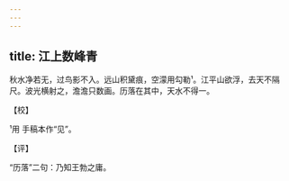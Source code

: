 ```yaml
---
---
---
```

title: 江上数峰青
---







秋水净若无，过鸟影不入。远山积黛痕，空濛用勾勒¹。江平山欲浮，去天不隔尺。波光横射之，澹澹只数画。历落在其中，天水不得一。

【校】

¹用 手稿本作“见”。

【评】

“历落”二句：乃知王勃之庸。